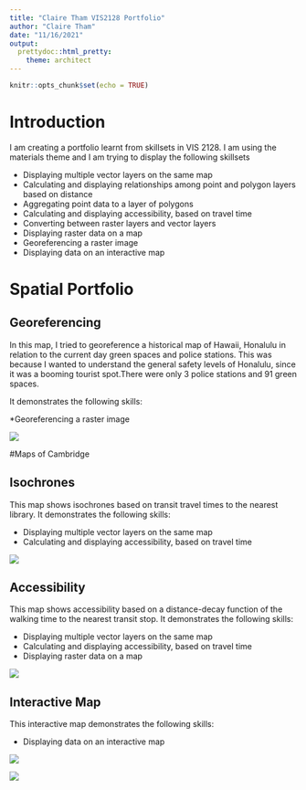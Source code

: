 ```yaml
---
title: "Claire Tham VIS2128 Portfolio"
author: "Claire Tham"
date: "11/16/2021"
output: 
  prettydoc::html_pretty:
    theme: architect
---
```



```r
knitr::opts_chunk$set(echo = TRUE)
```

# Introduction

I am creating a portfolio learnt from skillsets in VIS 2128. I am using the materials theme and I am trying to display the following skillsets

* Displaying multiple vector layers on the same map
* Calculating and displaying relationships among point and polygon layers based on distance
* Aggregating point data to a layer of polygons
* Calculating and displaying accessibility, based on travel time
* Converting between raster layers and vector layers
* Displaying raster data on a map
* Georeferencing a raster image
* Displaying data on an interactive map

# Spatial Portfolio

## Georeferencing
In this map, I tried to georeference a historical map of Hawaii, Honalulu in relation to the current day green spaces and police stations. This was because I wanted to understand the general safety levels of Honalulu, since it was a booming tourist spot.There were only 3 police stations and 91 green spaces.

It demonstrates the following skills:

*Georeferencing a raster image

[![](thumbnails/georeference.PNG)](https://clairetham1.github.io/Spatialportfolio//fullsize/georef2){target="_blank"}

#Maps of Cambridge

## Isochrones
This map shows isochrones based on transit travel times to the nearest library. It demonstrates the following skills:

* Displaying multiple vector layers on the same map
* Calculating and displaying accessibility, based on travel time

[![](thumbnails/isochrones.png)](https://clairetham1.github.io/Spatialportfolio//fullsize/isochrones.pdf){target="_blank"}

## Accessibility
This map shows accessibility based on a distance-decay function of the walking time to the nearest transit stop. It demonstrates the following skills:

* Displaying multiple vector layers on the same map
* Calculating and displaying accessibility, based on travel time
* Displaying raster data on a map

[![](thumbnails/Cam_street.png)](https://clairetham1.github.io/Spatialportfolio//fullsize/cAM_street.pdf){target="_blank"}

## Interactive Map
This interactive map demonstrates the following skills: 

* Displaying data on an interactive map

[![](thumbnails/interactivemaplabels.PNG)](https://clairetham1.github.io/Spatialportfolio//fullsize/inter_black.html){target="_blank"}

[![](thumbnails/workfromhome.PNG)](https://clairetham1.github.io/Spatialportfolio//fullsize/inter_transit4.html){target="_blank"}


